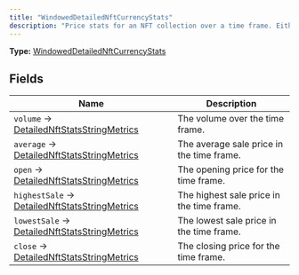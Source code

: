 ```yaml
---
title: "WindowedDetailedNftCurrencyStats"
description: "Price stats for an NFT collection over a time frame. Either in USD or the network's base token."
---
```


**Type:** [WindowedDetailedNftCurrencyStats](/api-reference/types/windoweddetailednftcurrencystats)

## Fields

| Name | Description |
|------|-------------|
| `volume` → [DetailedNftStatsStringMetrics](/api-reference/types/detailednftstatsstringmetrics) | The volume over the time frame. |
| `average` → [DetailedNftStatsStringMetrics](/api-reference/types/detailednftstatsstringmetrics) | The average sale price in the time frame. |
| `open` → [DetailedNftStatsStringMetrics](/api-reference/types/detailednftstatsstringmetrics) | The opening price for the time frame. |
| `highestSale` → [DetailedNftStatsStringMetrics](/api-reference/types/detailednftstatsstringmetrics) | The highest sale price in the time frame. |
| `lowestSale` → [DetailedNftStatsStringMetrics](/api-reference/types/detailednftstatsstringmetrics) | The lowest sale price in the time frame. |
| `close` → [DetailedNftStatsStringMetrics](/api-reference/types/detailednftstatsstringmetrics) | The closing price for the time frame. |

